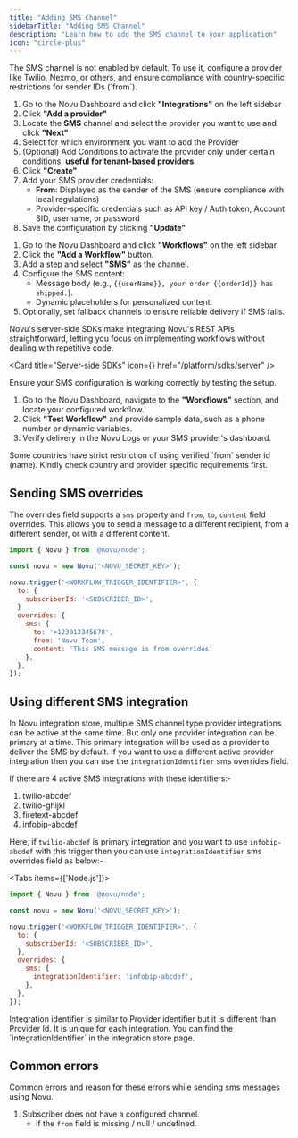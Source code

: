 ```yaml
---
title: "Adding SMS Channel"
sidebarTitle: "Adding SMS Channel"
description: "Learn how to add the SMS channel to your application"
icon: "circle-plus"
---
```



<Steps>
<Step title="Enable SMS channel in Novu Dashboard">

<Callout type="info">
The SMS channel is not enabled by default. To use it, configure a provider like Twilio, Nexmo, or others, and ensure compliance with country-specific restrictions for sender IDs (`from`).
</Callout>

1. Go to the Novu Dashboard and click **"Integrations"** on the left sidebar
2. Click **"Add a provider"**
3. Locate the **SMS** channel and select the provider you want to use and click **"Next"**
4. Select for which environment you want to add the Provider
5. (Optional) Add Conditions to activate the provider only under certain conditions, **useful for tenant-based providers**
6. Click **"Create"**
7. Add your SMS provider credentials:
    - **From**: Displayed as the sender of the SMS (ensure compliance with local regulations)
    - Provider-specific credentials such as API key / Auth token, Account SID, username, or password
8. Save the configuration by clicking **"Update"**

</Step>

<Step title="Setup workflow with SMS channel in Novu Dashboard">
    
1. Go to the Novu Dashboard and click **"Workflows"** on the left sidebar.
2. Click the **"Add a Workflow"** button.
3. Add a step and select **"SMS"** as the channel.
4. Configure the SMS content:
    - Message body (e.g., `{{userName}}, your order {{orderId}} has shipped.`).
    - Dynamic placeholders for personalized content.
5. Optionally, set fallback channels to ensure reliable delivery if SMS fails.

</Step>

<Step title="Add a workflow trigger to your backend">
Novu's server-side SDKs make integrating Novu's REST APIs straightforward, letting you focus on implementing workflows without dealing with repetitive code.

<Card title="Server-side SDKs" icon={<CodeIcon />} href="/platform/sdks/server" />
</Step>

<Step title="Test and verify SMS channel">
Ensure your SMS configuration is working correctly by testing the setup.

1. Go to the Novu Dashboard, navigate to the **"Workflows"** section, and locate your configured workflow.
2. Click **"Test Workflow"** and provide sample data, such as a phone number or dynamic variables.
3. Verify delivery in the Novu Logs or your SMS provider's dashboard.

</Step>
</Steps>

<Callout type="info">
Some countries have strict restriction of using verified `from` sender id (name). Kindly check country and provider specific requirements first.
</Callout>

## Sending SMS overrides

The overrides field supports a `sms` property and `from`, `to`, `content` field overrides. This allows you to send a message to a different recipient, from a different sender, or with a different content.

```javascript
import { Novu } from '@novu/node';

const novu = new Novu('<NOVU_SECRET_KEY>');

novu.trigger('<WORKFLOW_TRIGGER_IDENTIFIER>', {
  to: {
    subscriberId: '<SUBSCRIBER_ID>',
  }
  overrides: {
    sms: {
      to: '+123012345678',
      from: 'Novu Team',
      content: 'This SMS message is from overrides'
    },
  },
});
```

## Using different SMS integration

In Novu integration store, multiple SMS channel type provider integrations can be active at the same time. But only one provider integration can be primary at a time. This primary integration will be used as a provider to deliver the SMS by default. If you want to use a different active provider integration then you can use the `integrationIdentifier` sms overrides field.

If there are 4 active SMS integrations with these identifiers:-

1. twilio-abcdef
2. twilio-ghijkl
3. firetext-abcdef
4. infobip-abcdef

Here, if `twilio-abcdef` is primary integration and you want to use `infobip-abcdef` with this trigger then you can use `integrationIdentifier` sms overrides field as below:-

<Tabs items={['Node.js']}>
<Tab value="Node.js">
```javascript
import { Novu } from '@novu/node';

const novu = new Novu('<NOVU_SECRET_KEY>');

novu.trigger('<WORKFLOW_TRIGGER_IDENTIFIER>', {
  to: {
    subscriberId: '<SUBSCRIBER_ID>',
  },
  overrides: {
    sms: {
      integrationIdentifier: 'infobip-abcdef',
    },
  },
});
```
</Tab>
</Tabs>

<Callout type="info">
Integration identifier is similar to Provider identifier but it is different than Provider Id. It is unique for each integration. You can find the `integrationIdentifier` in the integration store page.
</Callout>

## Common errors

Common errors and reason for these errors while sending sms messages using Novu.

1. Subscriber does not have a configured channel.
    - if the `from` field is missing / null / undefined.
